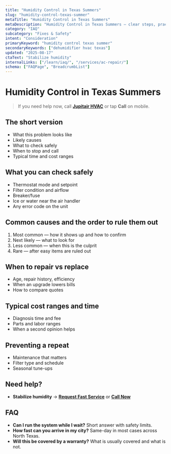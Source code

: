 ```yaml
---
title: "Humidity Control in Texas Summers"
slug: "humidity-control-texas-summer"
metaTitle: "Humidity Control in Texas Summers"
metaDescription: "Humidity Control in Texas Summers — clear steps, practical fixes, and when to call a pro in North Texas."
category: "IAQ"
subcategory: "Fixes & Safety"
intent: "Consideration"
primaryKeyword: "humidity control texas summer"
secondaryKeywords: ["dehumidifier hvac texas"]
updated: "2025-08-17"
ctaText: "Stabilize humidity"
internalLinks: ["/learn/iaq/", "/services/ac-repair/"]
schema: ["FAQPage", "BreadcrumbList"]
---
```

# Humidity Control in Texas Summers

> If you need help now, call **[Jupitair HVAC](/contact)** or tap **Call** on mobile.

## The short version
- What this problem looks like
- Likely causes
- What to check safely
- When to stop and call
- Typical time and cost ranges

## What you can check safely
- Thermostat mode and setpoint
- Filter condition and airflow
- Breaker/fuse
- Ice or water near the air handler
- Any error code on the unit

## Common causes and the order to rule them out
1. Most common — how it shows up and how to confirm
2. Next likely — what to look for
3. Less common — when this is the culprit
4. Rare — after easy items are ruled out

## When to repair vs replace
- Age, repair history, efficiency
- When an upgrade lowers bills
- How to compare quotes

## Typical cost ranges and time
- Diagnosis time and fee
- Parts and labor ranges
- When a second opinion helps

## Preventing a repeat
- Maintenance that matters
- Filter type and schedule
- Seasonal tune-ups

## Need help?
- **Stabilize humidity** → **[Request Fast Service](/contact)** or **[Call Now](tel:+1-XXX-XXX-XXXX)**

## FAQ
- **Can I run the system while I wait?** Short answer with safety limits.
- **How fast can you arrive in my city?** Same-day in most cases across North Texas.
- **Will this be covered by a warranty?** What is usually covered and what is not.
